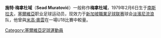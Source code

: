 {{Infobox Football biography
|          playername = Sead Muratović
|            fullname = 
|         dateofbirth = {{birth date and age|1979|2|6|df=yes}}
|         cityofbirth = 
|      countryofbirth = [[南斯拉夫|南斯拉夫]]
|              height = {{Height|m=1.74}}
|            position = 後衛
|         currentclub = [[淡濱尼流浪|淡濱尼流浪]]
|          clubnumber = 6
|          youthyears = 
|          youthclubs = 
|               years = 
|               clubs = [[淡濱尼流浪|淡濱尼流浪]]
|         caps(goals) = 
|       nationalyears = 1998
|        nationalteam = [[塞爾維亞國家足球隊|南斯拉夫U-18]]
| nationalcaps(goals) = 
|            pcupdate = 
|            ntupdate = 
}}
'''施特·梅拿杜域'''（'''Sead Muratović'''）一般称作'''梅拿杜域'''，1979年2月6日生于[[南斯拉夫|南斯拉夫]]，[[塞爾維亞|塞爾維亞]]职业足球运动员，现效力于[[新加坡職業足球联赛|新加坡職業足球联赛]]球会[[淡濱尼流浪|淡濱尼流浪]]队，他曾與[[米高·奧雲|米高·奧雲]]在一場U18比賽中較量。

{{DEFAULTSORT: Muratović, Sead}}
[[Category:塞爾維亞足球運動員|Category:塞爾維亞足球運動員]]